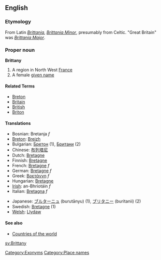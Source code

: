 ==English==
===Etymology===
From Latin ''[[Brittania]]'', ''[[Brittania Minor]]'', presumably from Celtic.  "Great Britain" was ''[[Brittania Major]]''.

===Proper noun===
'''Brittany'''
# A region in North West [[France]]
# A female [[given name]]

====Related Terms====
*[[Breton]]
*[[Britain]]
*[[British]]
*[[Briton]]

====Translations====
{{top}}
*Bosnian: Bretanja ''f''
*[[Breton]]: [[Breizh]]
*Bulgarian: [[Бретон]] (1), [[Британи]] (2)
*Chinese: [[布列塔尼]]
*Dutch: [[Bretagne]]
*Finnish: [[Bretagne]]
*French: [[Bretagne]] ''f''
*German: [[Bretagne]] ''f''
*Greek: [[Βρετάννη]] ''f''
*Hungarian: [[Bretagne]]
*[[Irish]]: an-Bhriotáin ''f''
*Italian: [[Bretagna]] ''f''
{{mid}}
*Japanese: [[ブルターニュ]] (burutānyu) (1), [[ブリタニー]] (buritanii) (2)
*Swedish: [[Bretagne]] (1)
*[[Welsh]]: [[Llydaw]]
{{bottom}}

====See also====
*[[Countries of the world]]
{{wikipedia}}

[[Category:Exonyms]]
[[Category:Place names]]
[[sv:Brittany]]